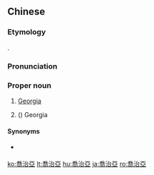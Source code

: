 {{also|乔治亚}}
==Chinese==
{{zh-forms|s=乔治亚|gloss=-}}

===Etymology===
{{bor|zh|en|Georgia}}.

===Pronunciation===
{{zh-pron
|m=Qiáozhìyà
|c=kiu4 zi6 aa3
|cat=pn
}}

===Proper noun===
{{zh-proper noun}}

# {{lb|zh|Taiwan}} [[Georgia]] {{gloss|country in Europe}}
# ({{zh-l|～[[州]]}}) Georgia {{gloss|state of the USA}}

====Synonyms====
* {{sense|European country}} {{qualifier|Mainland China|Hong Kong}} {{zh-l|格魯吉亞}}

{{zh-cat|Countries of Europe|Georgia|States of the United States}}

[[ko:喬治亞]]
[[lt:喬治亞]]
[[hu:喬治亞]]
[[ja:喬治亞]]
[[ro:喬治亞]]